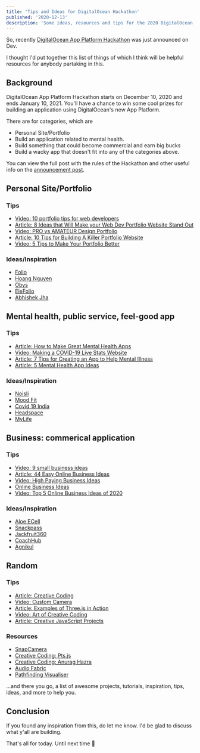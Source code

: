 ```yaml
---
title: 'Tips and Ideas for DigitalOcean Hackathon'
published: '2020-12-13'
description: 'Some ideas, resources and tips for the 2020 DigitalOcean Hackathon'
---
```


So, recently [DigitalOcean App Platform Hackathon](https://dev.to/devteam/announcing-the-digitalocean-app-platform-hackathon-on-dev-2i1k) was just announced on Dev.

I thought I'd put together this list of things of which I think will be helpful resources for anybody partaking in this.

## Background

DigitalOcean App Platform Hackathon starts on December 10, 2020 and ends January 10, 2021. You'll have a chance to win some cool prizes for building an application using DigitalOcean's new App Platform.

There are for categories, which are

- Personal Site/Portfolio
- Build an application related to mental health.
- Build something that could become commercial and earn big bucks
- Build a wacky app that doesn't fit into any of the categories above.

You can view the full post with the rules of the Hackathon and other useful info on the [announcement post](https://dev.to/devteam/announcing-the-digitalocean-app-platform-hackathon-on-dev-2i1k).

## Personal Site/Portfolio

### Tips

- [Video: 10 portfolio tips for web developers](https://www.youtube.com/watch?v=nrWGr2OvBD4)
- [Article: 8 Ideas that Will Make your Web Dev Portfolio Website Stand Out](https://www.sitepoint.com/how-to-build-a-stunning-portfolio-website-as-a-web-developer/)
- [Video: PRO vs AMATEUR Design Portfolio](https://www.youtube.com/watch?v=8T7SnBQDiuM&t=55s)
- [Article: 10 Tips for Building A Killer Portfolio Website](https://www.creativebloq.com/portfolios/tips-portfolio-website-4137460)
- [Video: 5 Tips to Make Your Portfolio Better](https://www.youtube.com/watch?v=qn5zcCseRcg)

### Ideas/Inspiration

- [Folio](https://ui8-folio.herokuapp.com/)
- [Hoang Nguyen](https://hoang.moe/)
- [Obys](https://obys.agency/)
- [EleFolio](https://live.templately.com/elefolio/)
- [Abhishek Jha](https://abhishekjha.me/)

## Mental health, public service, feel-good app

### Tips

- [Article: How to Make Great Mental Health Apps](https://www.onlinetherapyinstitute.com/wp-content/uploads/2013/11/NewInnovations_Vol3_Issue415.pdf)
- [Video: Making a COVID-19 Live Stats Website](https://www.youtube.com/watch?v=BzUFQDP8B28)
- [Article: 7 Tips for Creating an App to Help Mental Illness](https://www.sitepoint.com/7-tips-creating-app-help-mental-illness/)
- [Article: 5 Mental Health App Ideas](https://digitalhealthbuzz.com/5-mental-health-app-ideas/)

### Ideas/Inspiration

- [Noisli](https://www.noisli.com/)
- [Mood Fit](https://www.getmoodfit.com/)
- [Covid 19 India](https://www.covid19india.org/)
- [Headspace](https://www.headspace.com/)
- [MyLife](https://my.life/)

## Business: commerical application

### Tips

- [Video: 9 small business ideas](https://www.youtube.com/watch?v=0k8ljlnBAQI)
- [Article: 44 Easy Online Business Ideas](https://www.justbusiness.com/starting-a-small-business/online-business-ideas)
- [Video: High Paying Business Ideas](https://www.youtube.com/watch?v=m8ZdXr2QF8A)
- [Online Business Ideas](https://hacktheentrepreneur.com/online-business-ideas/)
- [Video: Top 5 Online Business Ideas of 2020](https://www.youtube.com/watch?v=o1h58z1Jbww&ab_channel=TopThink)

### Ideas/Inspiration

- [Aloe ECell](https://www.aloeecell.com/)
- [Snackpass](https://www.snackpass.co/)
- [Jackfruit360](http://jackfruit365.com/)
- [CoachHub](https://coachhub.io/)
- [Agnikul](https://www.agnikul.in/#/)

## Random

### Tips

- [Article: Creative Coding](https://blog.prototypr.io/the-short-guide-to-generative-art-creative-coding-fc36ff163708)
- [Video: Custom Camera](https://www.youtube.com/watch?v=EM_Fm0_C8JA)
- [Article: Examples of Three.js in Action](https://speckyboy.com/three-js-in-action/)
- [Video: Art of Creative Coding](https://www.youtube.com/watch?v=eBV14-3LT-g)
- [Article: Creative JavaScript Projects](https://dev.to/lindelof/10-very-creative-javascript-projects-on-github-1j0n)

### Resources

- [SnapCamera](https://snapcamera.snapchat.com/)
- [Creative Coding: Pts.js](https://ptsjs.org/demo/?name=pts.quickStart)
- [Creative Coding: Anurag Hazra](https://anuraghazra.github.io/#creative-coding)
- [Audio Fabric](https://tbaldw.in/audiofabric/)
- [Pathfinding Visualiser](https://clementmihailescu.github.io/Pathfinding-Visualizer/)

...and there you go, a list of awesome projects, tutorials, inspiration, tips, ideas, and more to help you.

## Conclusion

If you found any inspiration from this, do let me know. I'd be glad to discuss what y'all are building.

That's all for today. Until next time 👋
